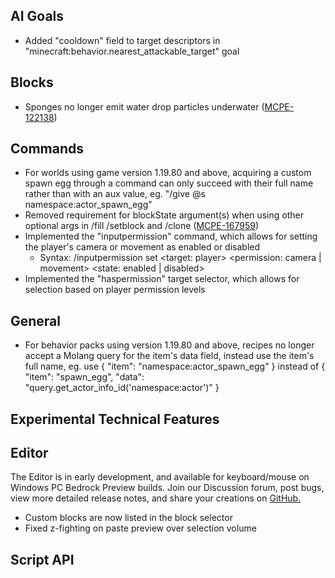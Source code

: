 
## **AI Goals**

- Added "cooldown" field to target descriptors in "minecraft:behavior.nearest_attackable_target" goal

## **Blocks**

- Sponges no longer emit water drop particles underwater ([MCPE-122138](https://bugs.mojang.com/browse/MCPE-122138))

## **Commands**

- For worlds using game version 1.19.80 and above, acquiring a custom spawn egg through a command can only succeed with their full name rather than with an aux value, eg. "/give @s namespace:actor_spawn_egg"
- Removed requirement for blockState argument(s) when using other optional args in /fill /setblock and /clone ([MCPE-167959](https://bugs.mojang.com/browse/MCPE-167959))
- Implemented the "inputpermission" command, which allows for setting the player's camera or movement as enabled or disabled
  - Syntax: /inputpermission set <target: player> <permission: camera | movement> <state: enabled | disabled>
- Implemented the "haspermission" target selector, which allows for selection based on player permission levels

## **General**

- For behavior packs using version 1.19.80 and above, recipes no longer accept a Molang query for the item's data field, instead use the item's full name, eg. use { "item": "namespace:actor_spawn_egg" } instead of { "item": "spawn_egg", "data": "query.get_actor_info_id('namespace:actor')" }

<h2 className="experimental_divider">Experimental Technical Features</h2>

## **Editor**

The Editor is in early development, and available for keyboard/mouse on Windows PC Bedrock Preview builds. Join our Discussion forum, post bugs, view more detailed release notes, and share your creations on [GitHub.](https://github.com/Mojang/minecraft-editor)

- Custom blocks are now listed in the block selector
- Fixed z-fighting on paste preview over selection volume

## **Script API**

<TechSapi/>

[//]: # (<Switcher techSapi={<TechSapi/>} techSapiChangelog={<TechSapiChangelog/>}/>)